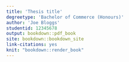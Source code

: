 ```yaml
---
title: 'Thesis title'
degreetype: 'Bachelor of Commerce (Honours)'
author: 'Joe Bloggs'
studentid: 12345678
output: bookdown::pdf_book
site: bookdown::bookdown_site
link-citations: yes
knit: "bookdown::render_book"
---
```


<!-- 
This file should be left empty other than the header above.

The thesis contents are contained in the other Rmd files: `01-chap1.Rmd `, `02-chap2.Rmd`, `A-appA.Rmd`, etc. Add new Rmd files as required. You'll need to edit the `_bookdown.yml` file to set the order in which you'd like them to appear.

If you have specific LaTeX packages to add, put them in `uarizonathesis.tex`.

You will need to ensure you have installed the `knitr` and `bookdown` packages for R.

You will also need LaTeX installed on your computer.
-->
